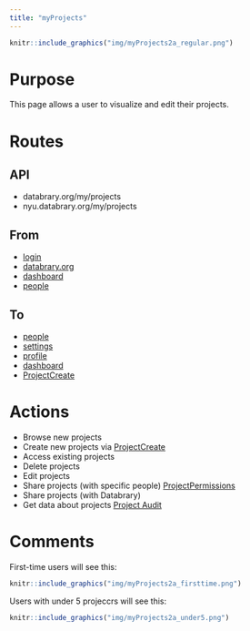 ```yaml
---
title: "myProjects"
---
```


```r
knitr::include_graphics("img/myProjects2a_regular.png")
```

# Purpose

This page allows a user to visualize and edit their projects.

# Routes

## API

- databrary.org/my/projects
- nyu.databrary.org/my/projects

## From

- [login](login.html)
- [databrary.org](index.html)
- [dashboard](landingPageAuth.html)
- [people](myPeople.html)

## To

- [people](myPeople.html)
- [settings](settings.html)
- [profile](profile.html)
- [dashboard](landingPageAuth.html)
- [ProjectCreate](ProjectCreate.html)

# Actions

- Browse new projects
- Create new projects via [ProjectCreate](ProjectCreate.html)
- Access existing projects
- Delete projects
- Edit projects
- Share projects (with specific people) [ProjectPermissions](myProjectsPermissions.html)
- Share projects (with Databrary)
- Get data about projects [Project Audit](myProjectsAudit.html)

# Comments

First-time users will see this:
```r
knitr::include_graphics("img/myProjects2a_firsttime.png")
```

Users with under 5 projeccrs will see this:
```r
knitr::include_graphics("img/myProjects2a_under5.png")
```

